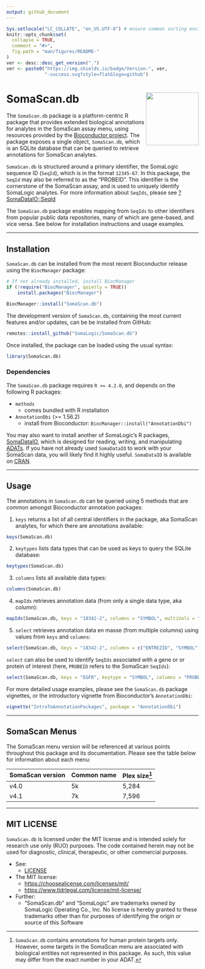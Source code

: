```yaml
---
output: github_document
---
```



<!-- README.md is generated from README.Rmd. Please edit that file -->


```r
Sys.setlocale("LC_COLLATE", "en_US.UTF-8") # ensure common sorting envir
knitr::opts_chunk$set(
  collapse = TRUE,
  comment = "#>",
  fig.path = "man/figures/README-"
)
ver <- desc::desc_get_version(".")
ver <- paste0("https://img.shields.io/badge/Version-", ver,
              "-success.svg?style=flat&logo=github")
```


# SomaScan.db <a href="https://somalogic.github.io/SomaDataIO"><img src="man/figures/logo.png" align="right" height="138" alt="" /></a>


The `SomaScan.db` package is a platform-centric R package that provides 
extended biological annotations for analytes in the SomaScan assay menu, using 
resources provided by the [Bioconductor project](https://bioconductor.org/). 
The package exposes a single object, `SomaScan.db`, which is an SQLite 
database that can be queried to retrieve annotations for SomaScan analytes. 

`SomaScan.db` is structured around a primary identifier, the SomaLogic 
sequence ID (`SeqId`), which is in the format `12345-67`. In this package, the 
`SeqId` may also be referred to as the "PROBEID". This identifier is the 
cornerstone of the SomaScan assay, and is used to uniquely identify SomaLogic 
analytes. For more information about `SeqIds`, please see
[?SomaDataIO::SeqId](https://somalogic.github.io/SomaDataIO/reference/SeqId.html)

The `SomaScan.db` package enables mapping from `SeqIds` to other identifiers 
from popular public data repositories, many of which are gene-based, and vice 
versa. See below for installation instructions and usage examples.

---------------------


## Installation

`SomaScan.db` can be installed from the most recent Bioconductor release using
the `BiocManager` package:

```r
# If not already installed, install BiocManager
if (!require("BiocManager", quietly = TRUE))
    install.packages("BiocManager")

BiocManager::install("SomaScan.db")
```

The development version of `SomaScan.db`, containing the most current 
features and/or updates, can be be installed from GitHub:

```r
remotes::install_github("SomaLogic/SomaScan.db")
```

Once installed, the package can be loaded using the usual syntax:

```r
library(SomaScan.db)
```


### Dependencies

The `SomaScan.db` package requires `R >= 4.2.0`, and depends on the 
following R packages:

* `methods` 
    - comes bundled with R installation
* `AnnotationDbi` (>= 1.56.2)
    - install from Bioconductor: `BiocManager::install("AnnotationDbi")`

You may also want to install another of SomaLogic's R packages,
[SomaDataIO](https://github.com/SomaLogic/SomaDataIO/),
which is designed for reading, writing, and manipulating
[ADATs](https://github.com/SomaLogic/SomaLogic-Data/blob/master/README.md).
If you have not already used `SomaDataIO` to work with your 
SomaScan data, you will likely find it highly useful. `SomaDataIO` is 
available on [CRAN](https://cran.r-project.org/package=SomaDataIO).

---------------------


## Usage

The annotations in `SomaScan.db` can be queried using 5 methods that are 
common amongst Bioconductor annotation packages:

1. `keys` returns a list of all central identifiers in the package, aka 
SomaScan analytes, for which there are annotations available:
  
```r
keys(SomaScan.db)
```

2. `keytypes` lists data types that can be used as keys to query the 
SQLite database:

```r
keytypes(SomaScan.db)
```

3. `columns` lists all available data types:

```r
columns(SomaScan.db)
```

4. `mapIds` retrieves annotation data (from only a single data type, aka 
column):

```r
mapIds(SomaScan.db, keys = "18342-2", columns = "SYMBOL", multiVals = "first")
```

5. `select` retrieves annotation data en masse (from multiple columns) using 
values from `keys` and `columns`:

```r
select(SomaScan.db, keys = "18342-2", columns = c("ENTREZID", "SYMBOL", "UNIPROT"))
```

`select` can also be used to identify `SeqIds` associated with a gene or
or protein of interest (here, `PROBEID` refers to the SomaScan `SeqIds`):

```r
select(SomaScan.db, keys = "EGFR", keytype = "SYMBOL", columns = "PROBEID")
```


For more detailed usage examples, please see the `SomaScan.db` package 
vignettes, or the introductory vignette from Bioconductor's `AnnotationDbi`:

```r
vignette("IntroToAnnotationPackages", package = "AnnotationDbi")
```


---------------------


## SomaScan Menus

The SomaScan menu version will be referenced at various points throughout this 
package and its documentation. Please see the table below for information 
about each menu:

| SomaScan version     | Common name    | Plex size[^1]  |
| :------------------- | :------------- | :------------- |
| v4.0                 | 5k             | 5,284          |
| v4.1                 | 7k             | 7,596          |

[^1]: `SomaScan.db` contains annotations for human protein targets only. 
However, some targets in the SomaScan menu are associated with biological 
entities not represented in this package. As such, this value may differ from 
the exact number in your ADAT. 

---------------------


## MIT LICENSE

`SomaScan.db` is licensed under the MIT license and is intended
solely for research use only (RUO) purposes. The code contained
herein may not be used for diagnostic, clinical, therapeutic, or other
commercial purposes.

- See:
  - [LICENSE](https://github.com/SomaLogic/SomaScan.db/blob/main/LICENSE.md)
- The MIT license:
  - <https://choosealicense.com/licenses/mit/>
  - [https://www.tldrlegal.com/license/mit-license/](https://www.tldrlegal.com/license/mit-license)
- Further:
  - "SomaScan.db" and "SomaLogic" are trademarks owned by SomaLogic
    Operating Co., Inc. No license is hereby granted to these trademarks
    other than for purposes of identifying the origin or source of this
    Software
